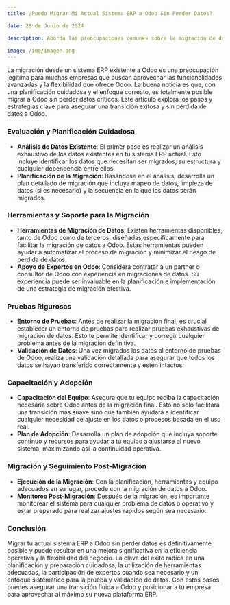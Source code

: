 ```yaml
---
title: ¿Puedo Migrar Mi Actual Sistema ERP a Odoo Sin Perder Datos?

date: 28 de Junio de 2024

description: Aborda las preocupaciones comunes sobre la migración de datos desde sistemas ERP existentes a Odoo, destacando estrategias para asegurar una transición sin pérdida de datos y maximizar la continuidad operativa.

image: /img/imagen.png
---
```


La migración desde un sistema ERP existente a Odoo es una preocupación legítima para muchas empresas que buscan aprovechar las funcionalidades avanzadas y la flexibilidad que ofrece Odoo. La buena noticia es que, con una planificación cuidadosa y el enfoque correcto, es totalmente posible migrar a Odoo sin perder datos críticos. Este artículo explora los pasos y estrategias clave para asegurar una transición exitosa y sin pérdida de datos a Odoo.

### **Evaluación y Planificación Cuidadosa**

- **Análisis de Datos Existente**: El primer paso es realizar un análisis exhaustivo de los datos existentes en tu sistema ERP actual. Esto incluye identificar los datos que necesitan ser migrados, su estructura y cualquier dependencia entre ellos.
- **Planificación de la Migración**: Basándose en el análisis, desarrolla un plan detallado de migración que incluya mapeo de datos, limpieza de datos (si es necesario) y la secuencia en la que los datos serán migrados.

### **Herramientas y Soporte para la Migración**

- **Herramientas de Migración de Datos**: Existen herramientas disponibles, tanto de Odoo como de terceros, diseñadas específicamente para facilitar la migración de datos a Odoo. Estas herramientas pueden ayudar a automatizar el proceso de migración y minimizar el riesgo de pérdida de datos.
- **Apoyo de Expertos en Odoo**: Considera contratar a un partner o consultor de Odoo con experiencia en migraciones de datos. Su experiencia puede ser invaluable en la planificación e implementación de una estrategia de migración efectiva.

### **Pruebas Rigurosas**

- **Entorno de Pruebas**: Antes de realizar la migración final, es crucial establecer un entorno de pruebas para realizar pruebas exhaustivas de migración de datos. Esto te permite identificar y corregir cualquier problema antes de la migración definitiva.
- **Validación de Datos**: Una vez migrados los datos al entorno de pruebas de Odoo, realiza una validación detallada para asegurar que todos los datos se hayan transferido correctamente y estén intactos.

### **Capacitación y Adopción**

- **Capacitación del Equipo**: Asegura que tu equipo reciba la capacitación necesaria sobre Odoo antes de la migración final. Esto no solo facilitará una transición más suave sino que también ayudará a identificar cualquier necesidad de ajuste en los datos o procesos basada en el uso real.
- **Plan de Adopción**: Desarrolla un plan de adopción que incluya soporte continuo y recursos para ayudar a tu equipo a ajustarse al nuevo sistema, maximizando así la continuidad operativa.

### **Migración y Seguimiento Post-Migración**

- **Ejecución de la Migración**: Con la planificación, herramientas y equipo adecuados en su lugar, procede con la migración de datos a Odoo.
- **Monitoreo Post-Migración**: Después de la migración, es importante monitorear el sistema para cualquier problema de datos o operativo y estar preparado para realizar ajustes rápidos según sea necesario.

### **Conclusión**

Migrar tu actual sistema ERP a Odoo sin perder datos es definitivamente posible y puede resultar en una mejora significativa en la eficiencia operativa y la flexibilidad del negocio. La clave del éxito radica en una planificación y preparación cuidadosa, la utilización de herramientas adecuadas, la participación de expertos cuando sea necesario y un enfoque sistemático para la prueba y validación de datos. Con estos pasos, puedes asegurar una transición fluida a Odoo y posicionar a tu empresa para aprovechar al máximo su nueva plataforma ERP.